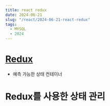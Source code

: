 ```yaml
---
title: react redux
date: 2024-06-21
slug: "/react/2024-06-21-react-redux"
tags:
  - MYSQL
  - 2024
---
```



# [Redux](https://ko.redux.js.org/introduction/getting-started/)
* 예측 가능한 상태 컨테이너

# Redux를 사용한 상태 관리